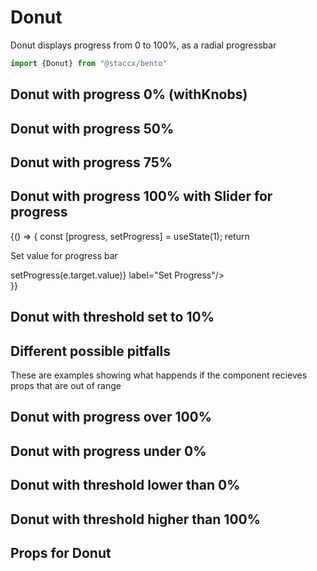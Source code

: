 
<Meta title="Components|DataViz/Donut" component={Donut} decorators={[withKnobs]}/>

# Donut

Donut displays progress from 0 to 100%, as a radial progressbar

```javascript
import {Donut} from "@staccx/bento"
```

## Donut with progress 0% (withKnobs)

<Preview>
  <Story name="0%">
   <Donut progress={number("Donut",0.0,"Donut")}/>
  </Story>
</Preview>

   
## Donut with progress 50%
<Preview>
  <Story name="50%">
   <Donut progress={0.5}/>
  </Story>
</Preview>

## Donut with progress 75%
<Preview>
  <Story name="75%">
   <Donut progress={0.75}/>
  </Story>
</Preview>


## Donut with progress 100% with Slider for progress
<Preview>
  <Story name="100%">
   {() => {
       const [progress, setProgress] = useState(1);
       return <div>
       <p>Set value for progress bar</p>
       <Slider min={0} name={"progress"} max={1} step={0.01} value={1} onChange={e => setProgress(e.target.value)} label="Set Progress"/>
       <Donut progress={Number(progress)}  />
       </div>
      }}
  </Story>
</Preview>

## Donut with threshold set to 10%
<Preview>
    <Story name="Threshold low">
       <Donut progress={0.2} warningThreshold={0.1}/>
     </Story>
</Preview>




## Different possible pitfalls 
These are examples showing what happends if the component recieves props that are
out of range

## Donut with progress over 100%

<Preview>
  <Story name="110%">
   <Donut progress={1.1}/>
  </Story>
</Preview>


## Donut with progress under 0%

<Preview>
  <Story name="-10%">
   <Donut progress={-0.1}/>
  </Story>
</Preview>



## Donut with threshold lower than 0%
<Preview>
    <Story name="Threshold under 0%">
       <Donut progress={0.2} warningThreshold={-0.1}/>
     </Story>
</Preview>


## Donut with threshold higher than 100%
<Preview>
    <Story name="Threshold over 100%">
       <Donut progress={1} warningThreshold={1.5}/>
     </Story>
</Preview>           

## Props for Donut

<Props of={Donut} />


